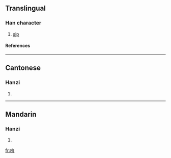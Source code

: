 {{see|嚌}}

==Translingual==
===Han character===
{{Han char|rn=30|rad=口|as=06|sn=9|four=|canj=口卜大中 (RYKL)}}
# [[sip]]
====References====
{{Han ref|kx=0189.271|hdz=10621.011|uh=54DC|ud=21724}}
----
==Cantonese==
===Hanzi===
{{yue-hanzi|jyut=|y=chai6}}
# {{defn|Cantonese}}
----
==Mandarin==
===Hanzi===
{{cmn-hanzi|tra=嚌|pin=[[jì]] ([[ji4]])|wg=chi<sup>4</sup>}}
# {{defn|Mandarin}}

[[fr:哜]]
